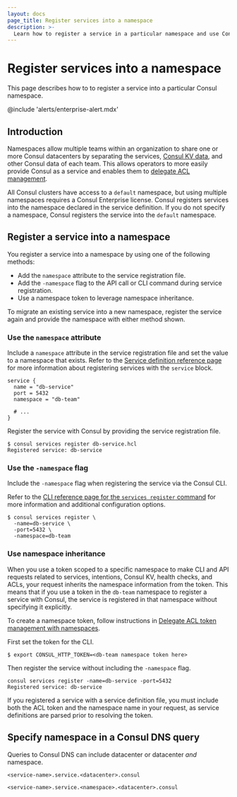 ```yaml
---
layout: docs
page_title: Register services into a namespace
description: >-
  Learn how to register a service in a particular namespace and use Consul DNS to resolve it.
---
```


# Register services into a namespace

This page describes how to to register a service into a particular Consul namespace.

@include 'alerts/enterprise-alert.mdx'


## Introduction

Namespaces allow multiple teams within an organization to share one or more Consul datacenters by separating the services, [Consul KV data](/consul/docs/automate/kv), and other Consul data of each team. This allows operators to more easily provide Consul as a service and enables them to [delegate ACL management](/consul/docs/multi-tenant/namespace/vm/delegate-token-management).

All Consul clusters have access to a `default` namespace, but using multiple namespaces requires a Consul Enterprise license. Consul registers services into the namespace declared in the service definition. If you do not specify a namespace, Consul registers the service into the `default` namespace.

## Register a service into a namespace

You register a service into a namespace by using one of the following methods:

- Add the `namespace` attribute to the service registration file.
- Add the `-namespace` flag to the API call or CLI command during service registration.
- Use a namespace token to leverage namespace inheritance.

To migrate an existing service into a new namespace, register the service again and provide the namespace with either method shown.

### Use the `namespace` attribute

Include a `namespace` attribute in the service registration file and set the value to a namespace that exists. Refer to the [Service definition reference page](/consul/docs/reference/service) for more information about registering services with the `service` block.

<CodeBlockConfig filename="db-service.hcl" highlight="4">

```hcl
service {
  name = "db-service"
  port = 5432
  namespace = "db-team"

  # ...
}
```

</CodeBlockConfig>

Register the service with Consul by providing the service registration file.

```shell-session
$ consul services register db-service.hcl
Registered service: db-service
```

### Use the `-namespace` flag

Include the `-namespace` flag when registering the service via the Consul CLI.

Refer to the [CLI reference page for the `services register` command](/consul/commands/services/register) for more information and additional configuration options.

```shell-session
$ consul services register \
  -name=db-service \
  -port=5432 \
  -namespace=db-team
```

### Use namespace inheritance

When you use a token scoped to a specific namespace to make CLI and API requests related to services, intentions, Consul KV, health checks, and ACLs, your request inherits the namespace information from the token. This means that if you use a token in the `db-team` namespace to register a service with Consul, the service is registered in that namespace without specifying it explicitly.

To create a namespace token, follow instructions in [Delegate ACL token management with namespaces](/consul/docs/multi-tenant/namespace/vm/delegate-token-management#create-a-developer-token).

First set the token for the CLI.

```shell-session
$ export CONSUL_HTTP_TOKEN=<db-team namespace token here>
```

Then register the service without including the `-namespace` flag.

```shell-session
consul services register -name=db-service -port=5432
Registered service: db-service
```

<Note>

If you registered a service with a service definition file, you must
include both the ACL token and the namespace name in your request, as 
service definitions are parsed prior to resolving the token.

</Note>

## Specify namespace in a Consul DNS query

Queries to Consul DNS can include datacenter or datacenter _and_ namespace.

<Tabs>

<Tab heading="Format with datacenter only" group="datacenter-only">

`<service-name>.service.<datacenter>.consul`

</Tab>

<Tab heading="Format with datacenter and namespace" group="datacenter-and-namespace">

`<service-name>.service.<namespace>.<datacenter>.consul`

</Tab>

</Tabs>